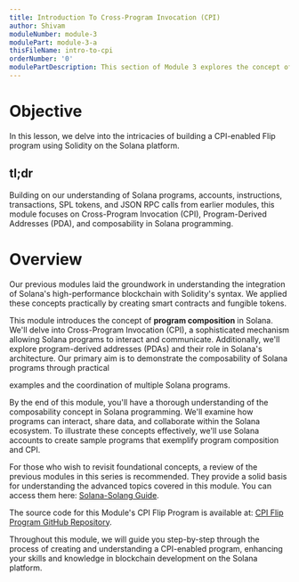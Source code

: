 ```yaml
---
title: Introduction To Cross-Program Invocation (CPI)
author: Shivam
moduleNumber: module-3
modulePart: module-3-a
thisFileName: intro-to-cpi
orderNumber: '0'
modulePartDescription: This section of Module 3 explores the concept of composability in Solana and Ethereum programs and introduces Cross-Program Invocation (CPI) techniques.
---
```


# Objective

In this lesson, we delve into the intricacies of building a CPI-enabled Flip program using Solidity on the Solana platform.

## tl;dr

Building on our understanding of Solana programs, accounts, instructions, transactions, SPL tokens, and JSON RPC calls from earlier modules, this module focuses on Cross-Program Invocation (CPI), Program-Derived Addresses (PDA), and composability in Solana programming.

# Overview

Our previous modules laid the groundwork in understanding the integration of Solana's high-performance blockchain with Solidity's syntax. We applied these concepts practically by creating smart contracts and fungible tokens.

This module introduces the concept of **program composition** in Solana. We'll delve into Cross-Program Invocation (CPI), a sophisticated mechanism allowing Solana programs to interact and communicate. Additionally, we'll explore program-derived addresses (PDAs) and their role in Solana's architecture. Our primary aim is to demonstrate the composability of Solana programs through practical

examples and the coordination of multiple Solana programs.

By the end of this module, you'll have a thorough understanding of the composability concept in Solana programming. We'll examine how programs can interact, share data, and collaborate within the Solana ecosystem. To illustrate these concepts effectively, we'll use Solana accounts to create sample programs that exemplify program composition and CPI.

For those who wish to revisit foundational concepts, a review of the previous modules in this series is recommended. They provide a solid basis for understanding the advanced topics covered in this module. You can access them here: [Solana-Solang Guide](/).

The source code for this Module's CPI Flip Program is available at:
[CPI Flip Program GitHub Repository](https://github.com/shivamsoni00/flipcpi).

Throughout this module, we will guide you step-by-step through the process of creating and understanding a CPI-enabled program, enhancing your skills and knowledge in blockchain development on the Solana platform.